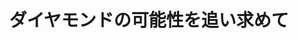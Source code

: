 ﻿---
title: "ダイヤモンドの可能性を追い求めて"
category: "工学院"
vol: 16
interviewee: "吉川・戸倉 "
url: ""
tags: []
pdf: "16-6.pdf"
career: ""
preface: "------------"
---
